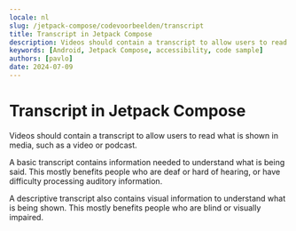 ```yaml
---
locale: nl
slug: /jetpack-compose/codevoorbeelden/transcript
title: Transcript in Jetpack Compose
description: Videos should contain a transcript to allow users to read what is shown in media, such as a video or podcast.
keywords: [Android, Jetpack Compose, accessibility, code sample]
authors: [pavlo]
date: 2024-07-09
---
```


# Transcript in Jetpack Compose

Videos should contain a transcript to allow users to read what is shown in media, such as a video or podcast.

A basic transcript contains information needed to understand what is being said. This mostly benefits people who are deaf or hard of hearing, or have difficulty processing auditory information.

A descriptive transcript also contains visual information to understand what is being shown. This mostly benefits people who are blind or visually impaired.

<CodeSample id="media-transcript" platform="compose" locale="nl"/>
